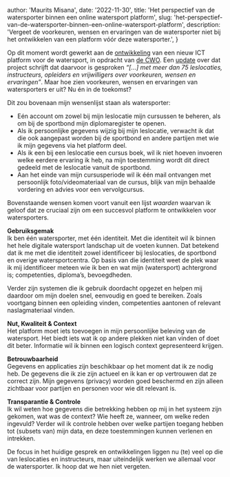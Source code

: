 
  author: 'Maurits Misana',
  date: '2022-11-30',
  title:
    'Het perspectief van de watersporter binnen een online watersport platform',
  slug: 'het-perspectief-van-de-watersporter-binnen-een-online-watersport-platform',
  description:
    'Vergeet de voorkeuren, wensen en ervaringen van de watersporter niet bij het ontwikkelen van een platform vóór deze watersporter.',
}


<Summary
  highlights={[
    {
      id: 'needs-watersporters',
      content:
        'Vergeet de voorkeuren, wensen en ervaringen van de watersporter niet bij het ontwikkelen van een platform vóór deze watersporter.',
    },
  ]}
/>

Op dit moment wordt gewerkt aan de [ontwikkeling](https://cwo.nl/nieuws/update-cwo-3-0-ict) van een nieuw ICT platform voor de watersport, in opdracht van [de CWO](https://cwo.nl/over-cwo/over-de-cwo). Een [update](https://cwo.nl/nieuws/update-cwo-3-0-opleidingen-organisatie-en-ict) over dat project schrijft dat daarvoor is gesproken _“[…] met meer dan 75 leslocaties, instructeurs, opleiders en vrijwilligers over voorkeuren, wensen en ervaringen”_. Maar hoe zien voorkeuren, wensen en ervaringen van watersporters er uit? Nu én in de toekomst?

Dit zou bovenaan mijn wensenlijst staan als watersporter:

- Eén account om zowel bij mijn leslocatie mijn cursussen te beheren, als om bij de sportbond mijn diplomaregister te openen.
- Als ik persoonlijke gegevens wijzig bij mijn leslocatie, verwacht ik dat die ook aangepast worden bij de sportbond en andere partijen met wie ik mijn gegevens via het platform deel.
- Als ik een bij een leslocatie een cursus boek, wil ik niet hoeven invoeren welke eerdere ervaring ik heb, na mijn toestemming wordt dit direct gedeeld met de leslocatie vanuit de sportbond.
- Aan het einde van mijn cursusperiode wil ik één mail ontvangen met persoonlijk foto/videomateriaal van de cursus, blijk van mijn behaalde vordering en advies voor een vervolgcursus.

Bovenstaande wensen komen voort vanuit een lijst _waarden_ waarvan ik geloof dat ze cruciaal zijn om een succesvol platform te ontwikkelen voor watersporters.

**Gebruiksgemak**  
Ik ben één watersporter, met één identiteit. Met die identiteit wil ik binnen het hele digitale watersport landschap uit de voeten kunnen. Dat betekend dat ik me met die identiteit zowel identificeer bij leslocaties, de sportbond en overige watersportcentra. Op basis van die identiteit weet de plek waar ik mij identificeer meteen wie ik ben en wat mijn (watersport) achtergrond is; competenties, diploma’s, bevoegdheden.

Verder zijn systemen die ik gebruik doordacht opgezet en helpen mij daardoor om mijn doelen snel, eenvoudig en goed te bereiken. Zoals voortgang binnen een opleiding vinden, competenties aantonen of relevant naslagmateriaal vinden.

**Nut, Kwaliteit & Context**  
Het platform moet iets toevoegen in mijn persoonlijke beleving van de watersport. Het biedt iets wat ik op andere plekken niet kan vinden of doet dit beter. Informatie wil ik binnen een logisch context gepresenteerd krijgen.

**Betrouwbaarheid**  
Gegevens en applicaties zijn beschikbaar op het moment dat ik ze nodig heb. De gegevens die ik zie zijn actueel en ik kan er op vertrouwen dat ze correct zijn. Mijn gegevens (privacy) worden goed beschermd en zijn alleen zichtbaar voor partijen en personen voor wie dit relevant is.

**Transparantie & Controle**  
Ik wil weten hoe gegevens die betrekking hebben op mij in het systeem zijn gekomen, wat was de context? Wie heeft ze, wanneer, om welke reden ingevuld? Verder wil ik controle hebben over welke partijen toegang hebben tot (subsets van) mijn data, en deze toestemmingen kunnen verlenen en intrekken.

De focus in het huidige gesprek en ontwikkelingen liggen nu (te) veel op die van leslocaties en instructeurs, maar uiteindelijk werken we allemaal voor de watersporter. Ik hoop dat we hen niet vergeten.
